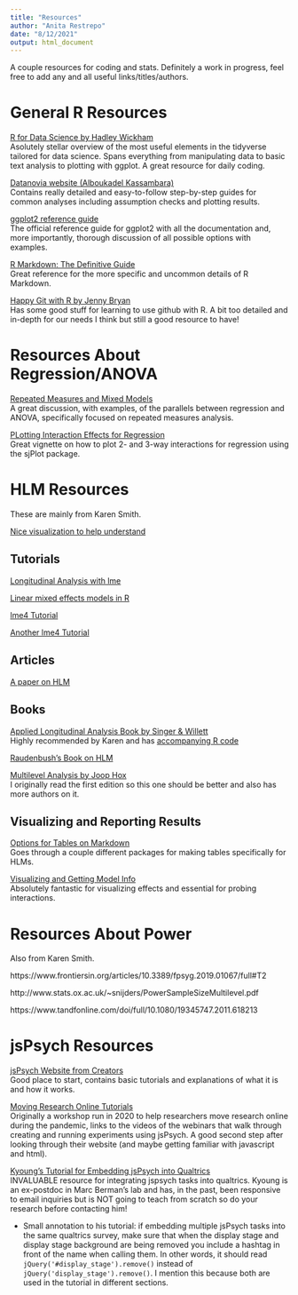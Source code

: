 ```yaml
---
title: "Resources"
author: "Anita Restrepo"
date: "8/12/2021"
output: html_document
---
```


A couple resources for coding and stats. Definitely a work in progress, feel free to add any and all useful links/titles/authors.  
  
# General R Resources 
  
[R for Data Science by Hadley Wickham](https://r4ds.had.co.nz/)  
Asolutely stellar overview of the most useful elements in the tidyverse tailored for data science. Spans everything from manipulating data to basic text analysis to plotting with ggplot. A great resource for daily coding.  
  
[Datanovia website (Alboukadel Kassambara)](https://www.datanovia.com/en/)  
Contains really detailed and easy-to-follow step-by-step guides for common analyses including assumption checks and plotting results.  
  
[ggplot2 reference guide](https://ggplot2.tidyverse.org/)  
The official reference guide for ggplot2 with all the documentation and, more importantly, thorough discussion of all possible options with examples.  
  
[R Markdown: The Definitive Guide](https://bookdown.org/yihui/rmarkdown/)  
Great reference for the more specific and uncommon details of R Markdown.  
  
[Happy Git with R by Jenny Bryan](http://happygitwithr.com)  
Has some good stuff for learning to use github with R. A bit too detailed and in-depth for our needs I think but still a good resource to have!  
  
# Resources About Regression/ANOVA  
  
[Repeated Measures and Mixed Models](https://m-clark.github.io/docs/mixedModels/anovamixed.html)  
A great discussion, with examples, of the parallels between regression and ANOVA, specifically focused on repeated measures analysis.  
  
[PLotting Interaction Effects for Regression](https://cran.r-project.org/web/packages/sjPlot/vignettes/plot_interactions.html)  
Great vignette on how to plot 2- and 3-way interactions for regression using the sjPlot package.  
  
# HLM Resources  
  
These are mainly from Karen Smith.  
  
[Nice visualization to help understand](http://mfviz.com/hierarchical-models/)
  
## Tutorials  
[Longitudinal Analysis with lme](https://rpsychologist.com/r-guide-longitudinal-lme-lmer)  
  
[Linear mixed effects models in R](https://pagepiccinini.com/r-course/lesson-6-part-1-linear-mixed-effects-models/)  
  
[lme4 Tutorial](nsvandeschoot.com/tutorials/lme4/)  
  
[Another lme4 Tutorial](http://www.rensenieuwenhuis.nl/r-sessions-16-multilevel-model-specification-lme4/)
  
## Articles  
[A paper on HLM](https://www.ncbi.nlm.nih.gov/pmc/articles/PMC3131138/)  
  
## Books  
[Applied Longitudinal Analysis Book by Singer & Willett](https://www.amazon.com/Applied-Longitudinal-Data-Analysis-Occurrence/dp/0195152964)  
Highly recommended by Karen and has [accompanying R code](https://stats.idre.ucla.edu/other/examples/alda/)
  
[Raudenbush's Book on HLM](https://www.amazon.com/Hierarchical-Linear-Models-Applications-Quantitative/dp/076191904X)  
  
[Multilevel Analysis by Joop Hox](https://www.amazon.com/Multilevel-Analysis-Quantitative-Methodology-Joop/dp/1138121363/ref=sr_1_1?crid=1VJNDMC84Y5Z4&dchild=1&keywords=multilevel+analysis+techniques+and+applications+hox&qid=1632942870&s=books&sprefix=multilevel+analysis+%2Cstripbooks%2C190&sr=1-1)  
I originally read the first edition so this one should be better and also has more authors on it.  
  
## Visualizing and Reporting Results  
[Options for Tables on Markdown](https://www.anthonyschmidt.co/post/2020-09-06-table-options-mlm/)  
Goes through a couple different packages for making tables specifically for HLMs.  
 
[Visualizing and Getting Model Info](https://strengejacke.github.io/sjPlot/)  
Absolutely fantastic for visualizing effects and essential for probing interactions.  
  
# Resources About Power  
  
Also from Karen Smith.  
  
https://www.frontiersin.org/articles/10.3389/fpsyg.2019.01067/full#T2  
  
http://www.stats.ox.ac.uk/~snijders/PowerSampleSizeMultilevel.pdf  
  
https://www.tandfonline.com/doi/full/10.1080/19345747.2011.618213  
  
# jsPsych Resources  
  
[jsPsych Website from Creators](https://www.jspsych.org/)  
Good place to start, contains basic tutorials and explanations of what it is and how it works.  
  
[Moving Research Online Tutorials](https://www.movingresearchonline.info/)  
Originally a workshop run in 2020 to help researchers move research online during the pandemic, links to the videos of the webinars that walk through creating and running experiments using jsPsych. A good second step after looking through their website (and maybe getting familiar with javascript and html).  
  
[Kyoung's Tutorial for Embedding jsPsych into Qualtrics](https://kywch.github.io/jsPsych-in-Qualtrics/)  
INVALUABLE resource for integrating jspsych tasks into qualtrics. Kyoung is an ex-postdoc in Marc Berman's lab and has, in the past, been responsive to email inquiries but is NOT going to teach from scratch so do your research before contacting him!  
  
- Small annotation to his tutorial: if embedding multiple jsPsych tasks into the same qualtrics survey, make sure that when the display stage and display stage background are being removed you include a hashtag in front of the name when calling them. In other words, it should read `jQuery('#display_stage').remove()` instead of `jQuery('display_stage').remove()`. I mention this because both are used in the tutorial in different sections.  
  

